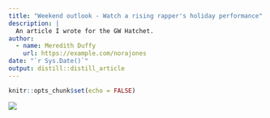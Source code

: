 ```yaml
---
title: "Weekend outlook - Watch a rising rapper's holiday performance"
description: |
  An article I wrote for the GW Hatchet.
author:
  - name: Meredith Duffy
    url: https://example.com/norajones
date: "`r Sys.Date()`"
output: distill::distill_article
---
```


```r
knitr::opts_chunk$set(echo = FALSE)
```

![](images/Weekend%20outlook%20%E2%80%93%C2%A0Watch%20a%20rising%20rapper%E2%80%99s%20holiday%20performance%20%E2%80%93%20The%20GW%20Hatchet.jpg)

